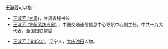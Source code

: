 
'''王淑芳'''可以指：
* [[王淑芳_(甘肃)|王淑芳 (甘肃)]]，甘肃省秘书长
* [[王淑芳_(导航系统专家)|王淑芳 (导航系统专家)]]<!--约1967年生-->，中国交通通信信息中心导航中心副主任，中共十九大代表，全国妇联常委
<!--* [[王淑芳_(校长)|王淑芳 (校长)]]，西安高新第一中学校长-->
* [[王淑芳_(1945年)|王淑芳 (1945年)]]，辽宁人，[[大庆油田|大庆油田]]人物。
<!--*王淑芳，第四、五、六届全国人大代表-->

{{disambig}}